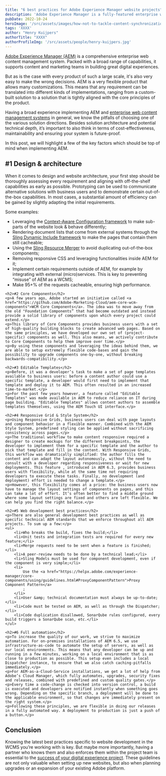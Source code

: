 ```yaml
---
title: "6 best practices for Adobe Experience Manager website projects"
description: 'Adobe Experience Manager is a fully-featured enterprise web content management system, but its flexibility requires the right expertise to choose between various solution directions. Get your AEM website on the path to success.'
pubDate: 2022-10-24
heroImage: '/src/assets/images/how-not-to-tackle-content-synchronization-and-why-it-matters.jpg'
tags: 'XXXX'
author: "Henry Kuijpers"
authorTitle: "XXXX"
authorProfileImg: '/src/assets/people/henry-kuijpers.jpg'
---
```


<LayoutSection backgroundColor="dark">
    <p><a href="../../services/aem_stabilize_optimize/">Adobe Experience Manager&nbsp;(AEM)</a> is a comprehensive enterprise web content management system. Packed with a broad range of capabilities, it supports content and marketing teams in building great digital experiences.</p>
    <p>But as is the case with every product of such a large scale, it's also very easy to make the wrong decisions. AEM is a very flexible product that allows many customizations. This means that any requirement can be translated into different kinds of implementations, ranging from a custom-built solution to a solution that is tightly aligned with the core principles of the product.</p>
    <p>Having a broad experience implementing AEM and <a href="../../services/">enterprise web content management systems</a> in general, we know the pitfalls of choosing one of the various solution directions. Besides solution architecture and potential technical depth, it’s important to also think in terms of cost-effectiveness, maintainability and ensuring your system is future-proof.</p>
    <p>In this post, we will highlight a few of the key factors which should be top of mind when implementing AEM.</p>
</LayoutSection>

<LayoutSection>
    <h2>#1 Design & architecture</h2>
    <p>When it comes to design and website architecture, your first step should be thoroughly assessing every requirement and aligning with off-the-shelf capabilities as early as possible. Prototyping can be used to communicate alternative solutions with business users and to demonstrate certain out-of-the-box capabilities. In most cases, a substantial amount of efficiency can be gained by slightly adapting the initial requirements.</p>
    <p>Some examples:</p>
        <ul>
            <li>
                Leveraging the <a href="https://sling.apache.org/documentation/bundles/context-aware-configuration/context-aware-configuration.html">Context-Aware Configuration framework</a> to make sub-parts of the website look &amp; behave differently;
            </li>
            <li>
                Rendering document lists that come from external systems through the 
                <a href="https://github.com/apache/sling-org-apache-sling-dynamic-include">Sling Dynamic Include framework</a>
                to make the pages that contain them still cacheable;
            </li>
            <li>
                Using the <a href="https://helpx.adobe.com/experience-manager/6-3/sites/developing/using/sling-resource-merger.html">Sling Resource Merger</a> to avoid duplicating out-of-the-box components;
            </li>
            <li>
                Removing responsive CSS and leveraging functionalities inside AEM for it;
            </li>
            <li>Implement certain requirements outside of AEM, for example by integrating with external (micro)services. This is key to preventing “misuse” of AEM as a WCMS;</li>
            <li>Make 95+% of the requests cacheable, ensuring high performance.</li>
        </ul>

    <h2>#2 Core Components</h2>
    <p>A few years ago, Adobe started an initiative called <a href="https://github.com/Adobe-Marketing-Cloud/aem-core-wcm-components">WCM Core Components</a>. The idea was to move away from the old "Foundation Components” that had become outdated and instead provide a solid library of components upon which every project could extend.</p>
    <p>This library of Core Components provides business users with a set of high-quality building blocks to create advanced web pages. Based on the same principles, we have developed our own set of (project-specific) components as well. This also means, we actively contribute to Core Components to help them improve over time.</p>
    <p>By using these components and leveraging the ideas behind them, we are able to setup extremely flexible code-bases and gain the possibility to upgrade components one-by-one, without breaking backwards-compatibility.</p>

    <h2>#3 Editable Templates</h2>
    <p>Before, it was a developer’s task to make a set of page templates available to business users: before a content author could use a specific template, a developer would first need to implement that template and deploy it to AEM. This often resulted in an increased time-to-market.</p>
    <p>For the past few years however, a feature called "Editable Templates" was made available in AEM to reduce reliance on IT during page building. "Editable Templates" allows content authors to assemble templates themselves, using the AEM Touch UI interface.</p>

    <h2>#4 Responsive Grid & Style System</h2>
    <p>Using Responsive Grids, business users can deal with page layouts and component behavior in a flexible manner. Combined with the AEM Style System, predefined styling can be applied without sacrificing consistency across pages.</p>
    <p>The traditional workflow to make content responsive required a designer to create mockups for the different breakpoints, the developer to implement them for a specific template and the author to pick that template and fill in the content. With Responsive Grids, this workflow was dramatically simplified: the author fills the content and can adapt the layout autonomously, without the need to consult with a developer regarding responsiveness or wait for new deployments. This feature , introduced in AEM 6.3, provides business users with flexibility, while at the same time not requiring developers to execute these tasks. Finally, no development (and deployment) effort is needed to change a template.</p>
    <p>However, this flexibility comes at a price: the business users now have to manage the layout settings of components on pages, and this can take a lot of effort. It’s often better to find a middle ground where some layout settings are fixed and others are left flexible. We can help you find the right balance.</p>        

    <h2>#5 Web development best practices</h2>
    <p>There are also general development best practices as well as specific technical AEM standards that we enforce throughout all AEM projects. To sum up a few:</p>
    <ul>
        <li>Who breaks the build, fixes the build;</li>
        <li>Unit tests and integration tests are required for every new feature;</li>
        <li>Merge requests need to be sent when a feature is finished;</li>
        <li>A peer-review needs to be done by a technical lead;</li>
        <li>Sling Models must be used for component development, even if the component is very simple;</li>
        <li>
            Use the <a href="https://helpx.adobe.com/experience-manager/core-components/using/guidelines.html#ProxyComponentPattern">Proxy Component Pattern</a>
            ;
        </li>
        <li>User &amp; technical documentation must always be up-to-date;</li>
        <li>Code must be tested on AEM, as well as through the Dispatcher;</li>
        <li>Code duplication disallowed, SonarQube rules configured, every build triggers a SonarQube scan, etc.</li>
    </ul>

    <h2>#6 Full automation</h2>
    <p>To increase the quality of our work, we strive to maximize automation. For on-premises installations of AEM 6.5, we use infrastructure-as-code to automate the setup of servers, as well as our local environments. This means that any developer can be up and running in a few minutes, working on a local environment that is as close to production as possible. This setup even includes a local Dispatcher instance, to ensure that we also catch caching-pitfalls immediately.</p>
    <p>For AEM-as-a-Cloud-Service installations, we get a lot of help from Adobe’s Cloud Manager, which fully automates, upgrades, security fixes and releases, combined with predefined and custom quality gates.</p>
    <p>Every time a code-change is checked into version control, a build is executed and developers are notified instantly when something goes wrong. Depending on the specific branch, a deployment will be done to the applicable environment, so that changes are immediately present on the right system.</p>
    <p>Following these principles, we are flexible in doing our releases in a fully automated way. A deployment to production is just a push of a button.</p>        
</LayoutSection>
<LayoutSection backgroundColor="dark">
    <h2>Conclusion</h2>
    <p>Knowing the latest best practices specific to website development in the WCMS you’re working with is key. But maybe more importantly, having a partner who knows them and also enforces them within the project team is essential to the <a href="../10-most-common-issues-in-digital-experience-projects-and-how-to-avoid-them/"> success of your digital experience project</a>. These guidelines are not only valuable when setting up new websites, but also when planning upgrades or an expansion of your existing Adobe platform.</p>        
</LayoutSection>
